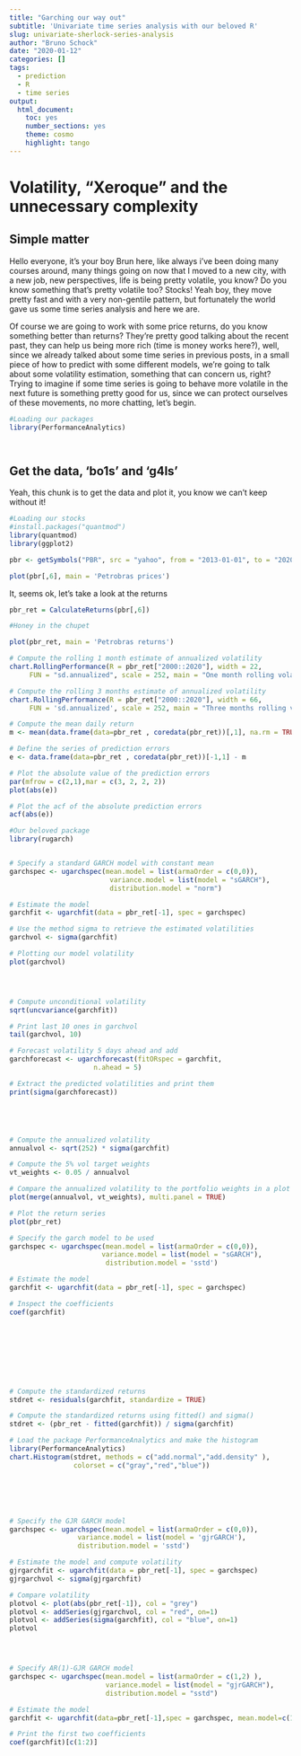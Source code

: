 ---
title: "Garching our way out"
subtitle: 'Univariate time series analysis with our beloved R'
slug: univariate-sherlock-series-analysis
author: "Bruno Schock"
date: "2020-01-12"
categories: []
tags: 
  - prediction
  - R
  - time series
output:
  html_document:
    toc: yes
    number_sections: yes
    theme: cosmo
    highlight: tango
---




# **Volatility, "Xeroque" and the unnecessary complexity**

## **Simple matter**
 
Hello everyone, it's your boy Brun here, like always i've been doing many courses around, many things going on now that I moved to a new city, with a new job, new perspectives, life is being pretty volatile, you know? Do you know something that's pretty volatile too? Stocks! Yeah boy, they move pretty fast and with a very non-gentile pattern, but fortunately the world gave us some time series analysis and here we are.

Of course we are going to work with some price returns, do you know something better than returns? They're pretty good talking about the recent past, they can help us being more rich (time is money works here?), well, since we already talked about some time series in previous posts, in a small piece of how to predict with some different models, we're going to talk about some volatility estimation, something that can concern us, right? Trying to imagine if some time series is going to behave more volatile in the next future is something pretty good for us, since we can protect ourselves of these movements, no more chatting, let's begin. 
 

```{r, include=TRUE, message=FALSE, warning=FALSE}
#Loading our packages
library(PerformanceAnalytics)




```



## **Get the data, 'bo1s' and 'g4ls'**

Yeah, this chunk is to get the data and plot it, you know we can't keep without it!


```{r, include=TRUE, message=FALSE, warning=FALSE}
#Loading our stocks
#install.packages("quantmod")
library(quantmod)
library(ggplot2)

pbr <- getSymbols("PBR", src = "yahoo", from = "2013-01-01", to = "2020-01-01", auto.assign = FALSE)
```

```{r, echo=FALSE}

plot(pbr[,6], main = 'Petrobras prices')


```



It, seems ok, let's take a look at the returns


```{r, include=TRUE, message=FALSE, warning=FALSE}

pbr_ret = CalculateReturns(pbr[,6])

#Honey in the chupet

```

```{r, echo=FALSE}

plot(pbr_ret, main = 'Petrobras returns')


```



```{r, message=FALSE, include=TRUE}


# Compute the rolling 1 month estimate of annualized volatility
chart.RollingPerformance(R = pbr_ret["2000::2020"], width = 22,
     FUN = "sd.annualized", scale = 252, main = "One month rolling volatility")

```


```{r, echo=FALSE}


# Compute the rolling 3 months estimate of annualized volatility
chart.RollingPerformance(R = pbr_ret["2000::2020"], width = 66,
     FUN = 'sd.annualized', scale = 252, main = "Three months rolling volatility")


```


```{r, message=FALSE}



# Compute the mean daily return
m <- mean(data.frame(data=pbr_ret , coredata(pbr_ret))[,1], na.rm = TRUE)

# Define the series of prediction errors
e <- data.frame(data=pbr_ret , coredata(pbr_ret))[-1,1] - m

# Plot the absolute value of the prediction errors
par(mfrow = c(2,1),mar = c(3, 2, 2, 2))
plot(abs(e))


```

```{r, message=FALSE}
# Plot the acf of the absolute prediction errors
acf(abs(e))

```


```{r, message=FALSE}

#Our beloved package
library(rugarch)


# Specify a standard GARCH model with constant mean
garchspec <- ugarchspec(mean.model = list(armaOrder = c(0,0)),
                         variance.model = list(model = "sGARCH"), 
                         distribution.model = "norm")

# Estimate the model
garchfit <- ugarchfit(data = pbr_ret[-1], spec = garchspec)

# Use the method sigma to retrieve the estimated volatilities 
garchvol <- sigma(garchfit)

# Plotting our model volatility
plot(garchvol)





```


```{r, include=TRUE, message=FALSE, warning=FALSE}




# Compute unconditional volatility
sqrt(uncvariance(garchfit))

# Print last 10 ones in garchvol
tail(garchvol, 10)

# Forecast volatility 5 days ahead and add 
garchforecast <- ugarchforecast(fitORspec = garchfit, 
                     n.ahead = 5)

# Extract the predicted volatilities and print them
print(sigma(garchforecast))





# Compute the annualized volatility
annualvol <- sqrt(252) * sigma(garchfit)

# Compute the 5% vol target weights  
vt_weights <- 0.05 / annualvol

# Compare the annualized volatility to the portfolio weights in a plot
plot(merge(annualvol, vt_weights), multi.panel = TRUE)


```




```{r}



# Plot the return series
plot(pbr_ret)

# Specify the garch model to be used
garchspec <- ugarchspec(mean.model = list(armaOrder = c(0,0)),
                       variance.model = list(model = "sGARCH"),
                        distribution.model = 'sstd')

# Estimate the model
garchfit <- ugarchfit(data = pbr_ret[-1], spec = garchspec)

# Inspect the coefficients
coef(garchfit)










```


```{r, warning=FALSE}








# Compute the standardized returns
stdret <- residuals(garchfit, standardize = TRUE)

# Compute the standardized returns using fitted() and sigma()
stdret <- (pbr_ret - fitted(garchfit)) / sigma(garchfit)

# Load the package PerformanceAnalytics and make the histogram
library(PerformanceAnalytics)
chart.Histogram(stdret, methods = c("add.normal","add.density" ), 
                colorset = c("gray","red","blue"))







```












```{r}


# Specify the GJR GARCH model
garchspec <- ugarchspec(mean.model = list(armaOrder = c(0,0)),
                 variance.model = list(model = 'gjrGARCH'),
                 distribution.model = 'sstd')

# Estimate the model and compute volatility
gjrgarchfit <- ugarchfit(data = pbr_ret[-1], spec = garchspec)
gjrgarchvol <- sigma(gjrgarchfit)

# Compare volatility
plotvol <- plot(abs(pbr_ret[-1]), col = "grey")
plotvol <- addSeries(gjrgarchvol, col = "red", on=1)
plotvol <- addSeries(sigma(garchfit), col = "blue", on=1)
plotvol





```







```{r}




# Specify AR(1)-GJR GARCH model
garchspec <- ugarchspec(mean.model = list(armaOrder = c(1,2) ),
                        variance.model = list(model = "gjrGARCH"),
                        distribution.model = "sstd")

# Estimate the model
garchfit <- ugarchfit(data=pbr_ret[-1],spec = garchspec, mean.model=c(1,0))

# Print the first two coefficients
coef(garchfit)[c(1:2)]





```







```{r}




```






```{r}




```






```{r}





```




